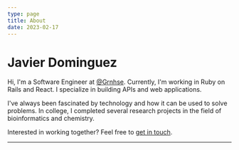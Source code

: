 ```yaml
---
type: page
title: About
date: 2023-02-17
---
```


# Javier Dominguez

Hi, I'm a Software Engineer at [@Grnhse](https://www.greenhouse.com). Currently, I'm working in Ruby on Rails and React. I specialize in building APIs and web applications.

I've always been fascinated by technology and how it can be used to solve problems. In college, I completed several research projects in the field of bioinformatics and chemistry.  

Interested in working together? Feel free to [get in touch](mailto:javierdominguez09@gmail.com).

---
